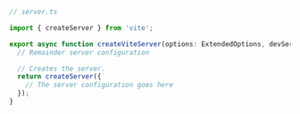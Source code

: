 ```ts
// server.ts

import { createServer } from 'vite';

export async function createViteServer(options: ExtendedOptions, devServer: Server) {
  // Remainder server configuration

  // Creates the server.
  return createServer({
    // The server configuration goes here
  });
}
```